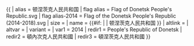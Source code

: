 {{ {{{1<noinclude>|country showdata</noinclude>}}}
| alias = 顿涅茨克人民共和国
| flag alias = Flag of Donetsk People's Republic.svg
| flag alias-2014 = Flag of the Donetsk People's Republic (2014-2018).svg
| size = {{{size|}}}
| name = {{#if: {{{name|}}} | {{{name|}}} | 顿涅茨克人民共和国 }}
| altlink = {{{altlink|}}}
| altvar = {{{altvar|}}}
| variant = {{{variant|}}}
<noinclude>
| var1 = 2014
| redir1 = People's Republic of Donetsk
| redir2 = 頓內次克人民共和國
| redir3 = 頓涅茨克人民共和國
</noinclude>
}}